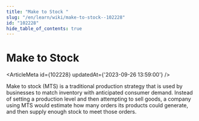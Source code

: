 ```yaml
---
title: "Make to Stock "
slug: "/en/learn/wiki/make-to-stock--102228"
id: "102228"
hide_table_of_contents: true
---
```



# Make to Stock 

<ArticleMeta id={102228} updatedAt={'2023-09-26 13:59:00'} />
<div className='border-solid border-b border-t-0 my-4 border-[var(--ifm-color-gray-300)]' />

Make to stock (MTS) is a traditional production strategy that is used by businesses to match inventory with anticipated consumer demand. Instead of setting a production level and then attempting to sell goods, a company using MTS would estimate how many orders its products could generate, and then supply enough stock to meet those orders.
